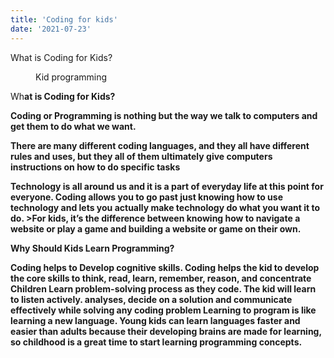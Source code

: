 ```yaml
---
title: 'Coding for kids'
date: '2021-07-23'
---
```


What is Coding for Kids? 

<!-- wp:image {"id":51,"sizeSlug":"large","linkDestination":"none"} -->
<figure class="wp-block-image size-large"><img src="https://octorunblogs.files.wordpress.com/2021/10/kidcoding.jpg?w=612" alt="" class="wp-image-51"/><figcaption>Kid programming</figcaption></figure>


<p>Wh<strong>at is Coding for Kids?
  
Coding or Programming is nothing but the way we talk to computers and get them to do what we want.
  
 There are many different coding languages, and they all have different rules and uses, but they all of them ultimately give computers instructions on how to do specific tasks
  
Technology is all around us and it is a part of everyday life at this point for everyone. Coding allows you to go past just knowing how to use technology and lets you actually make technology do what you want it to do. >For kids, it’s the difference between knowing how to navigate a website or play a game and building a website or game on their own.
  
  
Why Should Kids Learn Programming?

Coding helps to Develop cognitive skills. Coding helps the kid to develop the core skills to think, read, learn, remember, reason, and concentrate
Children Learn problem-solving process as they code. The kid will learn to listen actively. analyses, decide on a solution and communicate effectively while solving any coding problem 
Learning to program is like learning a new language. Young kids can learn languages faster and easier than adults because their developing brains are made for learning, so childhood is a great time to start learning programming concepts.

